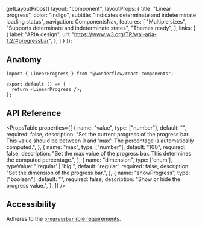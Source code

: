 
  getLayoutProps({
    layout: "component",
    layoutProps: {
      title: "Linear progress",
      color: "indigo",
      subtitle: "Indicates determinate and indeterminate loading status",
      navigation: ComponentsNav,
      features: [
        "Multiple sizes",
        "Supports determinate and indeterminate states",
        "Themes ready",
      ],
      links: [
        {
          label: "ARIA design",
          url: "https://www.w3.org/TR/wai-aria-1.2/#progressbar",
        },
      ]
    }
  });

<LiveArea>
  <LinearProgress showProgress value={30} />
</LiveArea>

## Anatomy

```tsx lines="1,4"
import { LinearProgress } from "@wonderflow/react-components";

export default () => {
  return <LinearProgress />;
};
```

## API Reference

<PropsTable
  properties={[
    {
      name: "value",
      type: ["number"],
      default: "",
      required: false,
      description:
        "Set the current progress of the progress bar. This value should be between 0 and 'max'. The percentage is automatically computed.",
    },
    {
      name: "max",
      type: ["number"],
      default: "100",
      required: false,
      description: "Set the max value of the progress bar. This determines the computed percentage.",
    },
    {
      name: "dimension",
      type: ['enum'],
      typeValue: "'regular' | 'big'",
      default: 'regular',
      required: false,
      description: "Set the dimension of the progress bar.",
    },
    {
      name: "showProgress",
      type: ["boolean"],
      default: "",
      required: false,
      description: "Show or hide the progress value.",
    },
  ]}
/>

## Accessibility

Adheres to the [`progressbar` role requirements](https://www.w3.org/TR/wai-aria-1.2/#progressbar).
